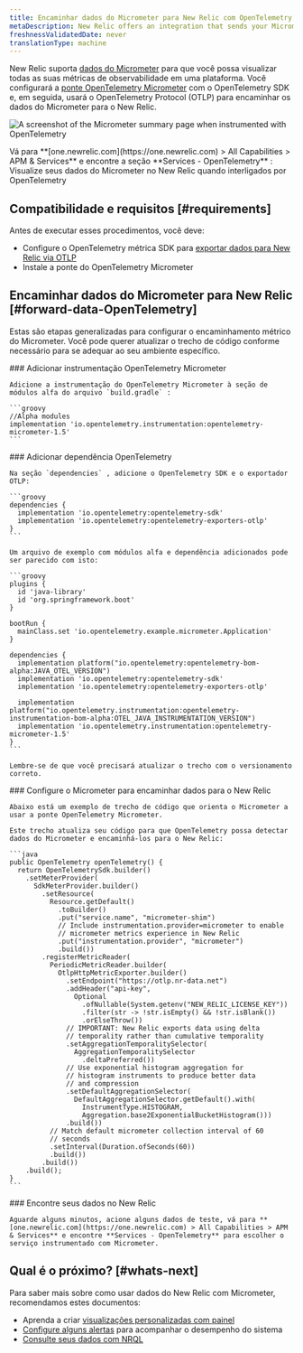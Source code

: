 ```yaml
---
title: Encaminhar dados do Micrometer para New Relic com OpenTelemetry
metaDescription: New Relic offers an integration that sends your Micrometer telemetry data to your New Relic account.
freshnessValidatedDate: never
translationType: machine
---
```


New Relic suporta [dados do Micrometer](https://micrometer.io/) para que você possa visualizar todas as suas métricas de observabilidade em uma plataforma. Você configurará a [ponte OpenTelemetry Micrometer](https://github.com/open-telemetry/opentelemetry-java-instrumentation/tree/main/instrumentation/micrometer/micrometer-1.5/library) com o OpenTelemetry SDK e, em seguida, usará o OpenTelemetry Protocol (OTLP) para encaminhar os dados do Micrometer para o New Relic.

<img
  title="Micrometer bridged with OpenTelemetry in New Relic"
  alt="A screenshot of the Micrometer summary page when instrumented with OpenTelemetry"
  src="/images/opentelemetry_screenshot-full_micrometer-with-otel.webp"
/>

<figcaption>
  Vá para **[one.newrelic.com](https://one.newrelic.com) > All Capabilities > APM & Services** e encontre a seção **Services - OpenTelemetry** : Visualize seus dados do Micrometer no New Relic quando interligados por OpenTelemetry
</figcaption>

## Compatibilidade e requisitos [#requirements]

Antes de executar esses procedimentos, você deve:

* Configure o OpenTelemetry métrica SDK para [exportar dados para New Relic via OTLP](/docs/more-integrations/open-source-telemetry-integrations/opentelemetry/opentelemetry-introduction/#how-it-works)
* Instale a ponte do OpenTelemetry Micrometer

## Encaminhar dados do Micrometer para New Relic [#forward-data-OpenTelemetry]

Estas são etapas generalizadas para configurar o encaminhamento métrico do Micrometer. Você pode querer atualizar o trecho de código conforme necessário para se adequar ao seu ambiente específico.

<Steps>
  <Step>
    ### Adicionar instrumentação OpenTelemetry Micrometer

    Adicione a instrumentação do OpenTelemetry Micrometer à seção de módulos alfa do arquivo `build.gradle` :

    ```groovy
    //Alpha modules
    implementation 'io.opentelemetry.instrumentation:opentelemetry-micrometer-1.5'
    ```
  </Step>

  <Step>
    ### Adicionar dependência OpenTelemetry

    Na seção `dependencies` , adicione o OpenTelemetry SDK e o exportador OTLP:

    ```groovy
    dependencies {
      implementation 'io.opentelemetry:opentelemetry-sdk'
      implementation 'io.opentelemetry:opentelemetry-exporters-otlp'
    }
    ```

    Um arquivo de exemplo com módulos alfa e dependência adicionados pode ser parecido com isto:

    ```groovy
    plugins {
      id 'java-library'
      id 'org.springframework.boot'
    }

    bootRun {
      mainClass.set 'io.opentelemetry.example.micrometer.Application'
    }

    dependencies {
      implementation platform("io.opentelemetry:opentelemetry-bom-alpha:JAVA_OTEL_VERSION")
      implementation 'io.opentelemetry:opentelemetry-sdk'
      implementation 'io.opentelemetry:opentelemetry-exporters-otlp'

      implementation platform("io.opentelemetry.instrumentation:opentelemetry-instrumentation-bom-alpha:OTEL_JAVA_INSTRUMENTATION_VERSION")
      implementation 'io.opentelemetry.instrumentation:opentelemetry-micrometer-1.5'
    }
    ```

    Lembre-se de que você precisará atualizar o trecho com o versionamento correto.
  </Step>

  <Step>
    ### Configure o Micrometer para encaminhar dados para o New Relic

    Abaixo está um exemplo de trecho de código que orienta o Micrometer a usar a ponte OpenTelemetry Micrometer.

    Este trecho atualiza seu código para que OpenTelemetry possa detectar dados do Micrometer e encaminhá-los para o New Relic:

    ```java
    public OpenTelemetry openTelemetry() {
      return OpenTelemetrySdk.builder()
        .setMeterProvider(
          SdkMeterProvider.builder()
            .setResource(
              Resource.getDefault()
                .toBuilder()
                .put("service.name", "micrometer-shim")
                // Include instrumentation.provider=micrometer to enable
                // micrometer metrics experience in New Relic
                .put("instrumentation.provider", "micrometer")
                .build())
            .registerMetricReader(
              PeriodicMetricReader.builder(
                OtlpHttpMetricExporter.builder()
                  .setEndpoint("https://otlp.nr-data.net")
                  .addHeader("api-key",
                    Optional
                      .ofNullable(System.getenv("NEW_RELIC_LICENSE_KEY"))
                      .filter(str -> !str.isEmpty() && !str.isBlank())
                      .orElseThrow())
                  // IMPORTANT: New Relic exports data using delta
                  // temporality rather than cumulative temporality
                  .setAggregationTemporalitySelector(
                    AggregationTemporalitySelector
                      .deltaPreferred())
                  // Use exponential histogram aggregation for
                  // histogram instruments to produce better data
                  // and compression
                  .setDefaultAggregationSelector(
                    DefaultAggregationSelector.getDefault().with(
                      InstrumentType.HISTOGRAM,
                      Aggregation.base2ExponentialBucketHistogram()))
                  .build())
              // Match default micrometer collection interval of 60
              // seconds
              .setInterval(Duration.ofSeconds(60))
              .build())
            .build())
        .build();
    }
    ```
  </Step>

  <Step>
    ### Encontre seus dados no New Relic

    Aguarde alguns minutos, acione alguns dados de teste, vá para **[one.newrelic.com](https://one.newrelic.com) > All Capabilities > APM & Services** e encontre **Services - OpenTelemetry** para escolher o serviço instrumentado com Micrometer.
  </Step>
</Steps>

## Qual é o próximo? [#whats-next]

Para saber mais sobre como usar dados do New Relic com Micrometer, recomendamos estes documentos:

* Aprenda a criar [visualizações personalizadas com painel](/docs/query-your-data/explore-query-data/dashboards/introduction-dashboards)
* [Configure alguns alertas](/docs/tutorial-create-alerts/create-an-alert) para acompanhar o desempenho do sistema
* [Consulte seus dados com NRQL](/docs/nrql/get-started/introduction-nrql-how-nrql-works)
